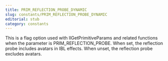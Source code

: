 ```yaml
---
title: PRIM_REFLECTION_PROBE_DYNAMIC
slug: constants/PRIM_REFLECTION_PROBE_DYNAMIC
editorial: stub
category: constants
---
```


<LSLConstant name="PRIM_REFLECTION_PROBE_DYNAMIC"/>

This is a flag option used with llGetPrimitiveParams and related functions when the parameter is PRIM_REFLECTION_PROBE. When set, the reflection probe includes avatars in IBL effects. When unset, the reflection probe excludes avatars.
